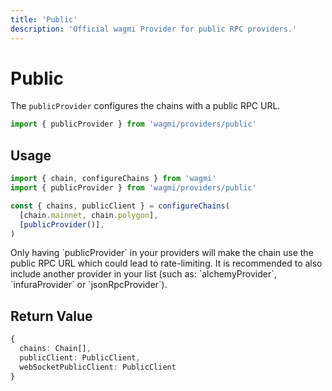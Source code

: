 ```yaml
---
title: 'Public'
description: 'Official wagmi Provider for public RPC providers.'
---
```



# Public

The `publicProvider` configures the chains with a public RPC URL.

```ts
import { publicProvider } from 'wagmi/providers/public'
```

## Usage

```ts
import { chain, configureChains } from 'wagmi'
import { publicProvider } from 'wagmi/providers/public'

const { chains, publicClient } = configureChains(
  [chain.mainnet, chain.polygon],
  [publicProvider()],
)
```

<Callout type="warning">
  Only having `publicProvider` in your providers will make the chain use the
  public RPC URL which could lead to rate-limiting. It is recommended to also
  include another provider in your list (such as: `alchemyProvider`,
  `infuraProvider` or `jsonRpcProvider`).
</Callout>

## Return Value

```ts
{
  chains: Chain[],
  publicClient: PublicClient,
  webSocketPublicClient: PublicClient
}
```